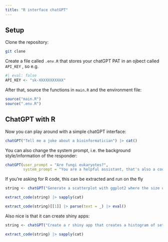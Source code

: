 ```yaml
---
title: "R interface chatGPT"
---
```


## Setup

Clone the repository:

```sh
git clone 
```

Create a file called `.env.R` that stores your chatGPT PAT in an ojbect called `API_KEY` , so e.g.

```r
#| eval: false
API_KEY <- "sk-XXXXXXXXXXX"
```

After that, source the functions in `main.R` and the environment file:

```r
source("main.R")
source(".env.R")
```

## ChatGPT with R

Now you can play around with a simple chatGPT interface:

```r
chatGPT("Tell me a joke about a bioinformatician") |> cat()
```

You can also change the system prompt, i.e. the background style/information of the responder:

```r
chatGPT(user_prompt = "Are fungi eukaryotes?",
        system_prompt = "You are a helpful assistant, that's also a cool surfer dude") |> cat()
```

If you're asking for R code, this can be extracted and run on the fly

```r
string <- chatGPT("Generate a scatterplot with ggplot2 where the size of the points is defined by a column called 'size', and the color is defined by a column called 'color'")

extract_code(string) |> sapply(cat)

extract_code(string)[[1]] |> parse(text = _) |> eval()
```

Also nice is that it can create shiny apps:

```r
string <- chatGPT("Create a r shiny app that creates a histogram of set of random numbers. Let the user choose the mean, standard deviation and number of observations")

extract_code(string) |> sapply(cat)
```
